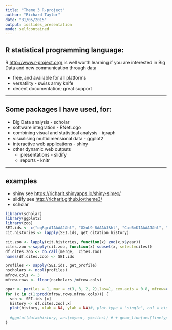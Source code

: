 ```yaml
---
title: "Theme 3 R-project"
author: "Richard Taylor"
date: "31/05/2015"
output: ioslides_presentation
mode: selfcontained
---
```


## R statistical programming language:
R <http://www.r-project.org/> is well worth learning if you are interested in Big Data and new communication through data

- free, and available for all platforms
- versatility - swiss army knife
- decent documentation; great support

---

## Some packages I have used, for:

- Big Data analysis - scholar
- software integration - RNetLogo
- combining visual and statistical analysis - igraph
- visualising multidimensional data - ggplot2
- interactive web applications - shiny
- other dynamic web outputs
    + presentations - slidify
    + reports - knitr

---

## examples
- shiny see <https://richarit.shinyapps.io/shiny-simex/>
- slidify see <http://richarit.github.io/theme3/>
- scholar
```r
library(scholar)
library(ggplot2)
library(zoo)
SEI.ids <- c("oqRgrAIAAAAJ&hl", "GXuL9-8AAAAJ&hl", "Cad6mKIAAAAJ&hl", "a0W9s1AAAAAJ&hl", "WDLy64sAAAAJ&hl", "gLI6MR0AAAAJ&hl","yV7mkpoAAAAJ&hl")
cit.histories <- lapply(SEI.ids, get_citation_history)

cit.zoo <- lapply(cit.histories, function(x) zoo(x,x$year))
cites.zoo <-sapply(cit.zoo, function(x) subset(x, select=cites))
df.cites.zoo <- do.call(merge,  cites.zoo)
names(df.cites.zoo) <- SEI.ids

profiles <- sapply(SEI.ids, get_profile)
nscholars <- ncol(profiles)
mfrow.cols <- 3
mfrow.rows <- floor(nscholars /mfrow.cols)

opar <- par(las = 1, mar = c(3, 3, 2, 2),las=1, cex.axis = 0.8, mfrow=c(mfrow.rows,mfrow.cols))
for (x in c(1:prod(mfrow.rows,mfrow.cols))) {
  sch <- SEI.ids [x]
  history <- df.cites.zoo[,x]
  plot(history, xlab = NA, ylab = NA)#, plot.type = "single", col = eight.cols, ylim=c(0,10), axes=FALSE, xlab = NA, ylab = NA, lty=3)#, xlab="Tick",ylab="Number of individuals")
  
  #ggplot(data=history, aes(x=year, y=cites)) # + geom_line(aes(linetype=name)) + theme_bw()
}
```
